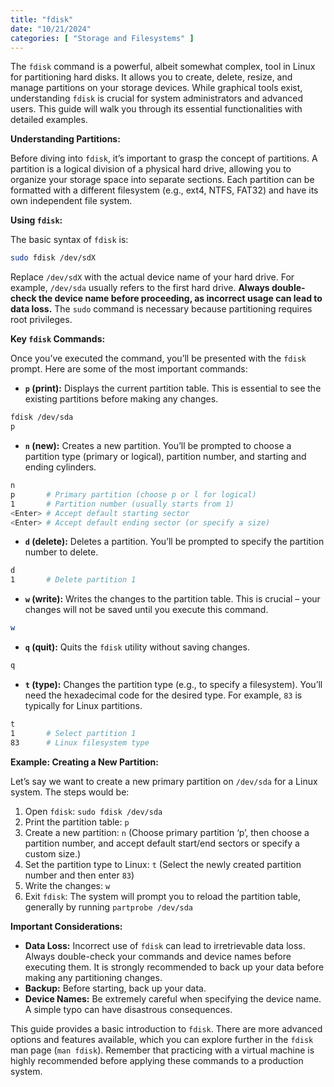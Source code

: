 ```yaml
---
title: "fdisk"
date: "10/21/2024"
categories: [ "Storage and Filesystems" ]
---
```



The `fdisk` command is a powerful, albeit somewhat complex, tool in Linux for partitioning hard disks.  It allows you to create, delete, resize, and manage partitions on your storage devices. While graphical tools exist, understanding `fdisk` is crucial for system administrators and advanced users.  This guide will walk you through its essential functionalities with detailed examples.

**Understanding Partitions:**

Before diving into `fdisk`, it's important to grasp the concept of partitions.  A partition is a logical division of a physical hard drive, allowing you to organize your storage space into separate sections. Each partition can be formatted with a different filesystem (e.g., ext4, NTFS, FAT32) and have its own independent file system.

**Using `fdisk`:**

The basic syntax of `fdisk` is:

```bash
sudo fdisk /dev/sdX
```

Replace `/dev/sdX` with the actual device name of your hard drive.  For example, `/dev/sda` usually refers to the first hard drive.  **Always double-check the device name before proceeding, as incorrect usage can lead to data loss.**  The `sudo` command is necessary because partitioning requires root privileges.


**Key `fdisk` Commands:**

Once you've executed the command, you'll be presented with the `fdisk` prompt. Here are some of the most important commands:

* **`p` (print):** Displays the current partition table.  This is essential to see the existing partitions before making any changes.

```bash
fdisk /dev/sda
p
```

* **`n` (new):** Creates a new partition. You'll be prompted to choose a partition type (primary or logical), partition number, and starting and ending cylinders.

```bash
n
p       # Primary partition (choose p or l for logical)
1       # Partition number (usually starts from 1)
<Enter> # Accept default starting sector
<Enter> # Accept default ending sector (or specify a size)
```

* **`d` (delete):** Deletes a partition. You'll be prompted to specify the partition number to delete.

```bash
d
1       # Delete partition 1
```

* **`w` (write):** Writes the changes to the partition table. This is crucial – your changes will not be saved until you execute this command.

```bash
w
```

* **`q` (quit):** Quits the `fdisk` utility without saving changes.

```bash
q
```

* **`t` (type):** Changes the partition type (e.g., to specify a filesystem).  You'll need the hexadecimal code for the desired type.  For example, `83` is typically for Linux partitions.

```bash
t
1       # Select partition 1
83      # Linux filesystem type
```


**Example: Creating a New Partition:**

Let's say we want to create a new primary partition on `/dev/sda` for a Linux system. The steps would be:

1. Open `fdisk`: `sudo fdisk /dev/sda`
2. Print the partition table: `p`
3. Create a new partition: `n`  (Choose primary partition 'p', then choose a partition number, and accept default start/end sectors or specify a custom size.)
4. Set the partition type to Linux: `t` (Select the newly created partition number and then enter `83`)
5. Write the changes: `w`
6. Exit `fdisk`: The system will prompt you to reload the partition table, generally by running `partprobe /dev/sda`

**Important Considerations:**

* **Data Loss:**  Incorrect use of `fdisk` can lead to irretrievable data loss.  Always double-check your commands and device names before executing them.  It is strongly recommended to back up your data before making any partitioning changes.
* **Backup:** Before starting, back up your data.
* **Device Names:** Be extremely careful when specifying the device name.  A simple typo can have disastrous consequences.

This guide provides a basic introduction to `fdisk`. There are more advanced options and features available, which you can explore further in the `fdisk` man page (`man fdisk`). Remember that practicing with a virtual machine is highly recommended before applying these commands to a production system.

